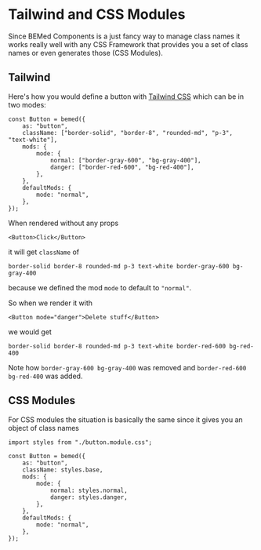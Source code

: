 # Tailwind and CSS Modules

Since BEMed Components is a just fancy way to manage class names it works
really well with any CSS Framework that provides you a set of class names or
even generates those (CSS Modules).

## Tailwind

Here's how you would define a button with [Tailwind CSS](https://tailwindcss.com/) which can be in two modes:

```tsx
const Button = bemed({
    as: "button",
    className: ["border-solid", "border-8", "rounded-md", "p-3", "text-white"],
    mods: {
        mode: {
            normal: ["border-gray-600", "bg-gray-400"],
            danger: ["border-red-600", "bg-red-400"],
        },
    },
    defaultMods: {
        mode: "normal",
    },
});
```

When rendered without any props

```tsx
<Button>Click</Button>
```

it will get `className` of

```
border-solid border-8 rounded-md p-3 text-white border-gray-600 bg-gray-400
```

because we defined the mod `mode` to default to `"normal"`.

So when we render it with

```tsx
<Button mode="danger">Delete stuff</Button>
```

we would get

```
border-solid border-8 rounded-md p-3 text-white border-red-600 bg-red-400
```

Note how `border-gray-600 bg-gray-400` was removed and `border-red-600 bg-red-400` was added.

## CSS Modules

For CSS modules the situation is basically the same since it gives you an
object of class names

```tsx
import styles from "./button.module.css";

const Button = bemed({
    as: "button",
    className: styles.base,
    mods: {
        mode: {
            normal: styles.normal,
            danger: styles.danger,
        },
    },
    defaultMods: {
        mode: "normal",
    },
});
```
